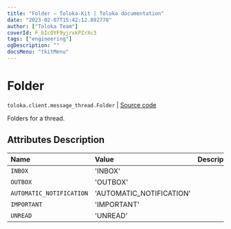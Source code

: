 ```yaml
---
title: "Folder — Toloka-Kit | Toloka documentation"
date: "2023-02-07T15:42:12.892778"
author: ["Toloka Team"]
coverId: F_bIcOYF9yjrxkPZrXc3
tags: ["engineering"]
ogDescription: ""
docsMenu: "tkitMenu"
---
```


# Folder
`toloka.client.message_thread.Folder` | [Source code](https://github.com/Toloka/toloka-kit/blob/v1.1.3/src/client/message_thread.py#L35)

Folders for a thread.

## Attributes Description

| Name | Value | Description |
| :------| :-----------| :----------|
`INBOX`|'INBOX'|
`OUTBOX`|'OUTBOX'|
`AUTOMATIC_NOTIFICATION`|'AUTOMATIC_NOTIFICATION'|
`IMPORTANT`|'IMPORTANT'|
`UNREAD`|'UNREAD'|